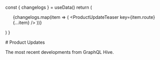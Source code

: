 

  const { changelogs } = useData()
  return (
    <ol className="relative mt-12 border-l border-gray-200 dark:border-gray-700">
      {changelogs.map(item => (
        <ProductUpdateTeaser key={item.route} {...item} />
      ))}
    </ol>
  )
}

<div className="[&>h1]:!text-left">
  # Product Updates

The most recent developments from GraphQL Hive.

</div>

<ProductUpdatesPage />
